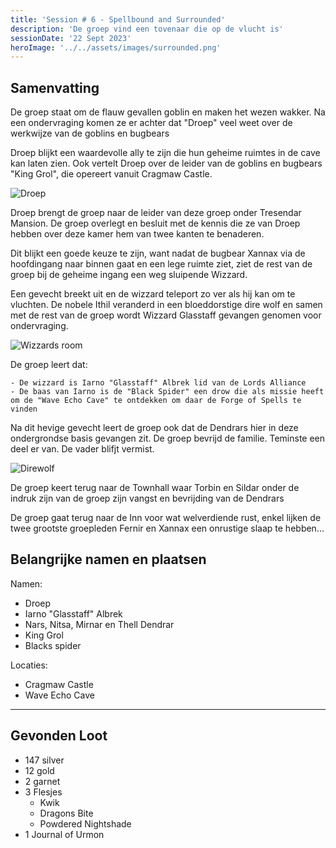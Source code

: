```yaml
---
title: 'Session # 6 - Spellbound and Surrounded'
description: 'De groep vind een tovenaar die op de vlucht is'
sessionDate: '22 Sept 2023'
heroImage: '../../assets/images/surrounded.png'
---
```



## Samenvatting

De groep staat om de flauw gevallen goblin en maken het wezen wakker. Na een ondervraging komen ze er achter dat "Droep" veel weet over de werkwijze van de goblins en bugbears

Droep blijkt een waardevolle ally te zijn die hun geheime ruimtes in de cave kan laten zien. Ook vertelt Droep over de leider van de goblins en bugbears "King Grol", die opereert vanuit Cragmaw Castle.

<Image src={droep} alt="Droep" />

Droep brengt de groep naar de leider van deze groep onder Tresendar Mansion. De groep overlegt en besluit met de kennis die ze van Droep hebben over deze kamer hem van twee kanten te benaderen.

Dit blijkt een goede keuze te zijn, want nadat de bugbear <CharacterPopper character="xannax" client:load>Xannax</CharacterPopper> via de hoofdingang naar binnen gaat en een lege ruimte ziet, ziet de rest van de groep bij de geheime ingang een weg sluipende Wizzard.

Een gevecht breekt uit en de wizzard teleport zo ver als hij kan om te vluchten. De nobele <CharacterPopper character="ithil" client:load>Ithil</CharacterPopper> veranderd in een bloeddorstige dire wolf en samen met de rest van de groep wordt Wizzard Glasstaff gevangen genomen voor ondervraging.

<Image src={wizzardsRoom} alt="Wizzards room" />

De groep leert dat:

    - De wizzard is Iarno "Glasstaff" Albrek lid van de Lords Alliance
    - De baas van Iarno is de "Black Spider" een drow die als missie heeft om de "Wave Echo Cave" te ontdekken om daar de Forge of Spells te vinden

Na dit hevige gevecht leert de groep ook dat de Dendrars hier in deze ondergrondse basis gevangen zit. De groep bevrijd de familie. Teminste een deel er van. De vader blifjt vermist.

<Image src={direwolf} alt="Direwolf" />

De groep keert terug naar de Townhall waar Torbin en Sildar onder de indruk zijn van de groep zijn vangst en bevrijding van de Dendrars

De groep gaat terug naar de Inn voor wat welverdiende rust, enkel lijken de twee grootste groepleden <CharacterPopper character="fernir" client:load>Fernir</CharacterPopper> en <CharacterPopper character="xannax" client:load>Xannax</CharacterPopper> een onrustige slaap te hebben...

## Belangrijke namen en plaatsen

Namen:

-   Droep
-   Iarno "Glasstaff" Albrek
-   Nars, Nitsa, Mirnar en Thell Dendrar
-   King Grol
-   Blacks spider

Locaties:

-   Cragmaw Castle
-   Wave Echo Cave

---

## Gevonden Loot

-   147 silver
-   12 gold
-   2 garnet
-   3 Flesjes
    -   Kwik
    -   Dragons Bite
    -   Powdered Nightshade
-   1 Journal of Urmon
